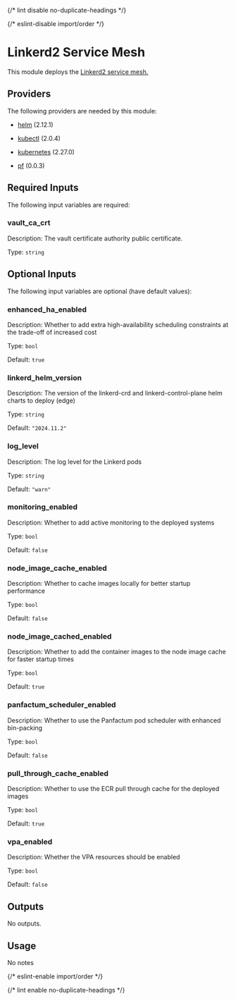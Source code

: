 
{/* lint disable no-duplicate-headings */}

{/* eslint-disable import/order */}

<ModuleHeader name="kube_linkerd" sourceHref="https://github.com/Panfactum/stack/tree/__PANFACTUM_VERSION_EDGE__/packages/infrastructure/kube_linkerd" status="stable" type="direct" />

# Linkerd2 Service Mesh

This module deploys the [Linkerd2 service mesh.](https://linkerd.io/)

## Providers

The following providers are needed by this module:

* [helm](https://registry.terraform.io/providers/hashicorp/helm/2.12.1/docs) (2.12.1)

* [kubectl](https://registry.terraform.io/providers/alekc/kubectl/2.0.4/docs) (2.0.4)

* [kubernetes](https://registry.terraform.io/providers/hashicorp/kubernetes/2.27.0/docs) (2.27.0)

* [pf](https://registry.terraform.io/providers/panfactum/pf/0.0.3/docs) (0.0.3)

## Required Inputs

The following input variables are required:

### vault\_ca\_crt

Description: The vault certificate authority public certificate.

Type: `string`

## Optional Inputs

The following input variables are optional (have default values):

### enhanced\_ha\_enabled

Description: Whether to add extra high-availability scheduling constraints at the trade-off of increased cost

Type: `bool`

Default: `true`

### linkerd\_helm\_version

Description: The version of the linkerd-crd and linkerd-control-plane helm charts to deploy (edge)

Type: `string`

Default: `"2024.11.2"`

### log\_level

Description: The log level for the Linkerd pods

Type: `string`

Default: `"warn"`

### monitoring\_enabled

Description: Whether to add active monitoring to the deployed systems

Type: `bool`

Default: `false`

### node\_image\_cache\_enabled

Description: Whether to cache images locally for better startup performance

Type: `bool`

Default: `false`

### node\_image\_cached\_enabled

Description: Whether to add the container images to the node image cache for faster startup times

Type: `bool`

Default: `true`

### panfactum\_scheduler\_enabled

Description: Whether to use the Panfactum pod scheduler with enhanced bin-packing

Type: `bool`

Default: `false`

### pull\_through\_cache\_enabled

Description: Whether to use the ECR pull through cache for the deployed images

Type: `bool`

Default: `true`

### vpa\_enabled

Description: Whether the VPA resources should be enabled

Type: `bool`

Default: `false`

## Outputs

No outputs.

## Usage

No notes

{/* eslint-enable import/order */}

{/* lint enable no-duplicate-headings */}

